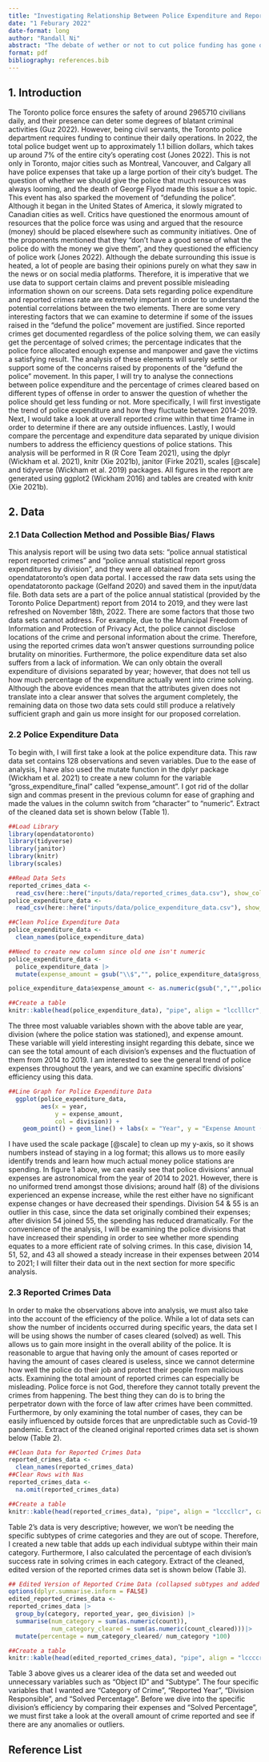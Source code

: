 ```yaml
---
title: "Investigating Relationship Between Police Expenditure and Reported Crime Rate"
date: "1 Feburary 2022"
date-format: long
author: "Randall Ni"
abstract: "The debate of wether or not to cut police funding has gone on for ages. the propagators feared police brutalities due to the constant news portrayal, while others have argued that police activity should be required to ensure people's safety. Recent news of violent crimes such as the stabbings in some of the TTC stations have highlighted the urgency of this issue; the topic of this debate is more relevant to us than we think. We can use data to settle this debate once in and for all, and they are critical for understanding the correlations between police expenditure and the number of solved reported crimes. (write smthing you found in graphs later)"
format: pdf
bibliography: references.bib
---
```


## 1. Introduction
The Toronto police force ensures the safety of around 2965710 civilians daily, and their presence can deter some degrees of blatant criminal activities (Guz 2022). However, being civil servants, the Toronto police department requires funding to continue their daily operations. In 2022, the total police budget went up to approximately 1.1 billion dollars, which takes up around 7% of the entire city's operating cost (Jones 2022). This is not only in Toronto, major cities such as Montreal, Vancouver, and Calgary all have police expenses that take up a large portion of their city's budget. The question of whether we should give the police that much resources was always looming, and the death of George Flyod made this issue a hot topic. This event has also sparked the movement of "defunding the police". Although it began in the United States of America, it slowly migrated to Canadian cities as well. Critics have questioned the enormous amount of resources that the police force was using and argued that the resource (money) should be placed elsewhere such as community initiatives. One of the proponents mentioned that they "don't have a good sense of what the police do with the money we give them", and they questioned the efficiency of police work (Jones 2022). Although the debate surrounding this issue is heated, a lot of people are basing their opinions purely on what they saw in the news or on social media platforms. Therefore, it is imperative that we use data to support certain claims and prevent possible misleading information shown on our screens. 
Data sets regarding police expenditure and reported crimes rate are extremely important in order to understand the potential correlations between the two elements. There are some very interesting factors that we can examine to determine if some of the issues raised in the "defund the police" movement are justified. Since reported crimes get documented regardless of the police solving them, we can easily get the percentage of solved crimes; the percentage indicates that the police force allocated enough expense and manpower and gave the victims a satisfying result. The analysis of these elements will surely settle or support some of the concerns raised by proponents of the "defund the police" movement.
In this paper, I will try to analyse the connections between police expenditure and the percentage of crimes cleared based on different types of offense in order to answer the question of whether the police should get less funding or not. More specifically, I will first investigate the trend of police expenditure and how they fluctuate between 2014-2019. Next, I would take a look at overall reported crime within that time frame in order to determine if there are any outside influences. Lastly, I would compare the percentage and expenditure data separated by unique division numbers to address the efficiency questions of police stations. This analysis will be performed in R (R Core Team 2021), using the dplyr (Wickham et al. 2021), knitr (Xie 2021b), janitor (Firke 2021), scales [@scale] and tidyverse (Wickham et al. 2019) packages. All figures in the report are generated using ggplot2 (Wickham 2016) and tables are created with knitr (Xie 2021b). 

## 2. Data
### 2.1 Data Collection Method and Possible Bias/ Flaws
This analysis report will be using two data sets: "police annual statistical report reported crimes" and "police annual statistical report gross expenditures by division", and they were all obtained from opendatatoronto's open data portal. I accessed the raw data sets using the opendatatoronto package (Gelfand 2020) and saved them in the input/data file. Both data sets are a part of the police annual statistical (provided by the Toronto Police Department) report from 2014 to 2019, and they were last refreshed on November 18th, 2022.
There are some factors that those two data sets cannot address. For example, due to the Municipal Freedom of Information and Protection of Privacy Act, the police cannot disclose locations of the crime and personal information about the crime. Therefore, using the reported crimes data won't answer questions surrounding police brutality on minorities. Furthermore, the police expenditure data set also suffers from a lack of information. We can only obtain the overall expenditure of divisions separated by year; however, that does not tell us how much percentage of the expenditure actually went into crime solving. Although the above evidences mean that the attributes given does not translate into a clear answer that solves the argument completely, the remaining data on those two data sets could still produce a relatively sufficient graph and gain us more insight for our proposed correlation.

### 2.2 Police Expenditure Data
To begin with, I will first take a look at the police expenditure data. This raw data set contains 128 observations and seven variables. Due to the ease of analysis, I have also used the mutate function in the dplyr package (Wickham et al. 2021) to create a new column for the variable "gross_expenditure_final" called "expense_amount". I got rid of the dollar sign and commas present in the previous column for ease of graphing and made the values in the column switch from "character" to "numeric". Extract of the cleaned data set is shown below (Table 1). 
```r
##Load Library
library(opendatatoronto)
library(tidyverse)
library(janitor)
library(knitr)
library(scales)

##Read Data Sets
reported_crimes_data <-
  read_csv(here::here("inputs/data/reported_crimes_data.csv"), show_col_types = FALSE)
police_expenditure_data <-
  read_csv(here::here("inputs/data/police_expenditure_data.csv"), show_col_types = FALSE)

##Clean Police Expenditure Data
police_expenditure_data <-
  clean_names(police_expenditure_data)

##Need to create new column since old one isn't numeric
police_expenditure_data <-
  police_expenditure_data |>
  mutate(expense_amount = gsub("\\$","", police_expenditure_data$gross_expenditure_final))

police_expenditure_data$expense_amount <- as.numeric(gsub(",","",police_expenditure_data$expense_amount)) |> as.numeric()

##Create a table 
knitr::kable(head(police_expenditure_data), "pipe", align = "lcclllcr", caption = "Table 1: Extracting First Six Rows form the Edited Version of Police Expenditure Data")
```

The three most valuable variables shown with the above table are year, division (where the police station was stationed), and expense amount. These variable will yield interesting insight regarding this debate, since we can see the total amount of each division's expenses and the fluctuation of them from 2014 to 2019. I am interested to see the general trend of police expenses throughout the years, and we can examine specific divisions' efficiency using this data.
```r
##Line Graph for Police Expenditure Data
  ggplot(police_expenditure_data, 
         aes(x = year,
             y = expense_amount,
             col = division)) + 
    geom_point() + geom_line() + labs(x = "Year", y = "Expense Amount ($)", title = "Total Annual Expense for Each Police Division", col = "Divisions") + theme_minimal() + theme(plot.title = element_text(face="bold")) + scale_y_continuous(labels = comma) + labs(caption="Figure 1: Expenses for Each Division Seperated by Year")
```

I have used the scale package [@scale] to clean up my y-axis, so it shows numbers instead of staying in a log format; this allows us to more easily identify trends and learn how much actual money police stations are spending. In figure 1 above, we can easily see that police divisions' annual expenses are astronomical from the year of 2014 to 2021. However, there is no uniformed trend amongst those divisions; around half (8) of the divisions experienced an expense increase, while the rest either have no significant expense changes or have decreased their spendings. Division 54 & 55 is an outlier in this case, since the data set originally combined their expenses; after division 54 joined 55, the spending has reduced dramatically. For the convenience of the analysis, I will be examining the police divisions that have increased their spending in order to see whether more spending equates to a more efficient rate of solving crimes. In this case, division 14, 51, 52, and 43 all showed a steady increase in their expenses between 2014 to 2021; I will filter their data out in the next section for more specific analysis.

### 2.3 Reported Crimes Data
In order to make the observations above into analysis, we must also take into the account of the efficiency of the police. While a lot of data sets can show the number of incidents occurred during specific years, the data set I will be using shows the number of cases cleared (solved) as well. This allows us to gain more insight in the overall ability of the police. It is reasonable to argue that having only the amount of cases reported or having the amount of cases cleared is useless, since we cannot determine how well the police do their job and protect their people from malicious acts. Examining the total amount of reported crimes can especially be misleading. Police force is not God, therefore they cannot totally prevent the crimes from happening. The best thing they can do is to bring the perpetrator down with the force of law after crimes have been committed. Furthermore, by only examining the total number of cases, they can be easily influenced by outside forces that are unpredictable such as Covid-19 pandemic. Extract of the cleaned original reported crimes data set is shown below (Table 2).

```r
##Clean Data for Reported Crimes Data
reported_crimes_data <-
  clean_names(reported_crimes_data)
##Clear Rows with Nas 
reported_crimes_data <-
  na.omit(reported_crimes_data)

##Create a table 
knitr::kable(head(reported_crimes_data), "pipe", align = "lcccllcr", caption = "Table 2: Extracting First Six Rows form the Original Version of Reported Crimes Data", col.names = c("ID","Object ID", "Reported Year", "Division Responsible", "Category", "Subtype", "Cases Count", "Solved Cases"))

```
Table 2's data is very descriptive; however, we won't be needing the specific subtypes of crime categories and they are out of scope. Therefore, I created a new table that adds up each individual subtype within their main category. Furthermore, I also calculated the percentage of each division's success rate in solving crimes in each category. Extract of the cleaned, edited version of the reported crimes data set is shown below (Table 3).

```r
## Edited Version of Reported Crime Data (collapsed subtypes and added percentage cleared)
options(dplyr.summarise.inform = FALSE)
edited_reported_crimes_data <-
reported_crimes_data |>
  group_by(category, reported_year, geo_division) |>
  summarise(num_category = sum(as.numeric(count)), 
            num_category_cleared = sum(as.numeric(count_cleared)))|>
  mutate(percentage = num_category_cleared/ num_category *100)

##Create a table 
knitr::kable(head(edited_reported_crimes_data), "pipe", align = "lccccr", caption = "Table 3: Extracting First Six Rows form the Edited Version of Reported Crimes Data", col.names = c("Category of Crime","Reported Year", "Division Responsible", "Cases Count", "Solved Cases", "Solved Percentage"))
```
Table 3 above gives us a clearer idea of the data set and weeded out unnecessary variables such as "Object ID" and "Subtype". The four specific variables that I wanted are "Category of Crime", "Reported Year", "Division Responsible", and "Solved Percentage". Before we dive into the specific division's efficiency by comparing their expenses and "Solved Percentage", we must first take a look at the overall amount of crime reported and see if there are any anomalies or outliers. 










## Reference List